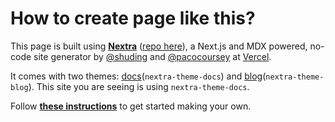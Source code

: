 # How to create page like this?

This page is built using [**Nextra**](https://nextra.vercel.app) ([repo here](https://github.com/shuding/nextra)), a Next.js and MDX powered, no-code site generator by [@shuding](https://github.com/shuding) and [@pacocoursey](https://github.com/pacocoursey) at [Vercel](https://vercel.com).

It comes with two themes: [docs](https://github.com/shuding/nextra/tree/core/packages/nextra-theme-docs)(`nextra-theme-docs`) and [blog](https://github.com/shuding/nextra/tree/core/packages/nextra-theme-blog)(`nextra-theme-blog`). This site you are seeing is using `nextra-theme-docs`.

Follow [**these instructions**](https://nextra.site) to get started making your own.
